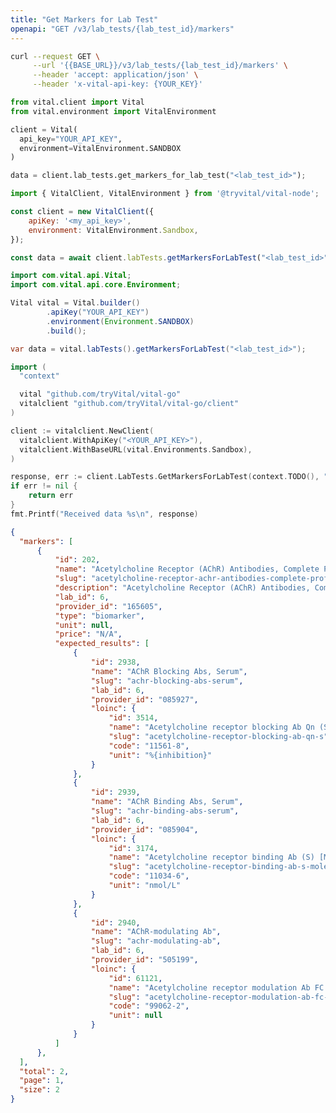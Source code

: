 ```yaml
---
title: "Get Markers for Lab Test"
openapi: "GET /v3/lab_tests/{lab_test_id}/markers"
---
```


<RequestExample>

```bash cURL
curl --request GET \
     --url '{{BASE_URL}}/v3/lab_tests/{lab_test_id}/markers' \
     --header 'accept: application/json' \
     --header 'x-vital-api-key: {YOUR_KEY}'
```

```python Python
from vital.client import Vital
from vital.environment import VitalEnvironment

client = Vital(
  api_key="YOUR_API_KEY",
  environment=VitalEnvironment.SANDBOX
)

data = client.lab_tests.get_markers_for_lab_test("<lab_test_id>");
```

```javascript Node
import { VitalClient, VitalEnvironment } from '@tryvital/vital-node';

const client = new VitalClient({
    apiKey: '<my_api_key>',
    environment: VitalEnvironment.Sandbox,
});

const data = await client.labTests.getMarkersForLabTest("<lab_test_id>");
```


```java Java
import com.vital.api.Vital;
import com.vital.api.core.Environment;

Vital vital = Vital.builder()
        .apiKey("YOUR_API_KEY")
        .environment(Environment.SANDBOX)
        .build();

var data = vital.labTests().getMarkersForLabTest("<lab_test_id>");
```

```go Go
import (
  "context"

  vital "github.com/tryVital/vital-go"
  vitalclient "github.com/tryVital/vital-go/client"
)

client := vitalclient.NewClient(
  vitalclient.WithApiKey("<YOUR_API_KEY>"),
  vitalclient.WithBaseURL(vital.Environments.Sandbox),
)

response, err := client.LabTests.GetMarkersForLabTest(context.TODO(), "<lab_test_id>")
if err != nil {
    return err
}
fmt.Printf("Received data %s\n", response)
```

</RequestExample>

<ResponseExample>

```json Response
{
  "markers": [
      {
          "id": 202,
          "name": "Acetylcholine Receptor (AChR) Antibodies, Complete Profile with Reflex to MuSK Antibodies",
          "slug": "acetylcholine-receptor-achr-antibodies-complete-profile-with-reflex-to-musk-antibodies",
          "description": "Acetylcholine Receptor (AChR) Antibodies, Complete Profile with Reflex to MuSK Antibodies",
          "lab_id": 6,
          "provider_id": "165605",
          "type": "biomarker",
          "unit": null,
          "price": "N/A",
          "expected_results": [
              {
                  "id": 2938,
                  "name": "AChR Blocking Abs, Serum",
                  "slug": "achr-blocking-abs-serum",
                  "lab_id": 6,
                  "provider_id": "085927",
                  "loinc": {
                      "id": 3514,
                      "name": "Acetylcholine receptor blocking Ab Qn (S)",
                      "slug": "acetylcholine-receptor-blocking-ab-qn-s",
                      "code": "11561-8",
                      "unit": "%{inhibition}"
                  }
              },
              {
                  "id": 2939,
                  "name": "AChR Binding Abs, Serum",
                  "slug": "achr-binding-abs-serum",
                  "lab_id": 6,
                  "provider_id": "085904",
                  "loinc": {
                      "id": 3174,
                      "name": "Acetylcholine receptor binding Ab (S) [Moles/Vol]",
                      "slug": "acetylcholine-receptor-binding-ab-s-moles-vol",
                      "code": "11034-6",
                      "unit": "nmol/L"
                  }
              },
              {
                  "id": 2940,
                  "name": "AChR-modulating Ab",
                  "slug": "achr-modulating-ab",
                  "lab_id": 6,
                  "provider_id": "505199",
                  "loinc": {
                      "id": 61121,
                      "name": "Acetylcholine receptor modulation Ab FC Ql (S)",
                      "slug": "acetylcholine-receptor-modulation-ab-fc-ql-s",
                      "code": "99062-2",
                      "unit": null
                  }
              }
          ]
      },
  ],
  "total": 2,
  "page": 1,
  "size": 2
}
```

</ResponseExample>